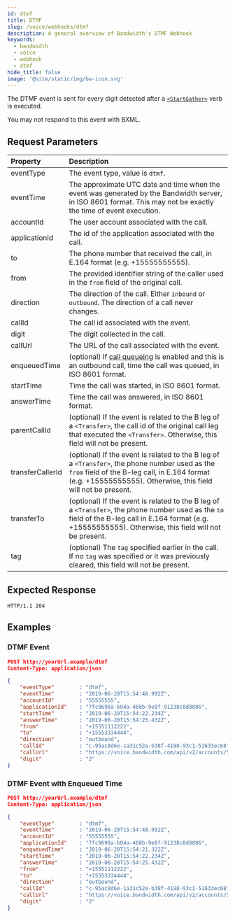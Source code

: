 ```yaml
---
id: dtmf
title: DTMF
slug: /voice/webhooks/dtmf
description: A general overview of Bandwidth's DTMF Webhook
keywords:
  - bandwidth
  - voice
  - webhook
  - dtmf
hide_title: false
image: '@site/static/img/bw-icon.svg'
---
```



The DTMF event is sent for every digit detected after a [`<StartGather>`](/docs/voice/bxml/startGather) verb is executed.

You may not respond to this event with BXML.

## Request Parameters

| Property         | Description |
|:-----------------|:------------|
| eventType        | The event type, value is `dtmf`. |
| eventTime        | The approximate UTC date and time when the event was generated by the Bandwidth server, in ISO 8601 format. This may not be exactly the time of event execution. |
| accountId        | The user account associated with the call. |
| applicationId    | The id of the application associated with the call. |
| to               | The phone number that received the call, in E.164 format (e.g. +15555555555). |
| from             | The provided identifier string of the caller used in the `from` field of the original call. |
| direction        | The direction of the call. Either `inbound` or `outbound`. The direction of a call never changes. |
| callId           | The call id associated with the event. |
| digit            | The digit collected in the call. |
| callUrl          | The URL of the call associated with the event. |
| enqueuedTime     | (optional) If [call queueing](/apis/voice#operation/createCall) is enabled and this is an outbound call, time the call was queued, in ISO 8601 format. |
| startTime        | Time the call was started, in ISO 8601 format. |
| answerTime       | Time the call was answered, in ISO 8601 format. |
| parentCallId     | (optional) If the event is related to the B leg of a `<Transfer>`, the call id of the original call leg that executed the `<Transfer>`. Otherwise, this field will not be present. |
| transferCallerId | (optional) If the event is related to the B leg of a `<Transfer>`, the phone number used as the `from` field of the B-leg call, in E.164 format (e.g. +15555555555). Otherwise, this field will not be present. |
| transferTo       | (optional) If the event is related to the B leg of a `<Transfer>`, the phone number used as the `to` field of the B-leg call in E.164 format (e.g. +15555555555). Otherwise, this field will not be present. |
| tag              | (optional) The `tag` specified earlier in the call. If no `tag` was specified or it was previously cleared, this field will not be present. |

## Expected Response

```http
HTTP/1.1 204
```

## Examples

### DTMF Event

```json
POST http://yourUrl.example/dtmf
Content-Type: application/json

{
	"eventType"        : "dtmf",
	"eventTime"        : "2019-06-20T15:54:48.992Z",
	"accountId"        : "55555555",
	"applicationId"    : "7fc9698a-b04a-468b-9e8f-91238c0d0086",
	"startTime"        : "2019-06-20T15:54:22.234Z",
	"answerTime"       : "2019-06-20T15:54:25.432Z",
	"from"             : "+15551112222",
	"to"               : "+15553334444",
	"direction"        : "outbound",
	"callId"           : "c-95ac8d6e-1a31c52e-b38f-4198-93c1-51633ec68f8d",
	"callUrl"          : "https://voice.bandwidth.com/api/v2/accounts/55555555/calls/c-95ac8d6e-1a31c52e-b38f-4198-93c1-51633ec68f8d",
	"digit"            : "2"
}
```

### DTMF Event with Enqueued Time

```json
POST http://yourUrl.example/dtmf
Content-Type: application/json

{
	"eventType"        : "dtmf",
	"eventTime"        : "2019-06-20T15:54:48.992Z",
	"accountId"        : "55555555",
	"applicationId"    : "7fc9698a-b04a-468b-9e8f-91238c0d0086",
	"enqueuedTime"     : "2019-06-20T15:54:21.322Z",
	"startTime"        : "2019-06-20T15:54:22.234Z",
	"answerTime"       : "2019-06-20T15:54:25.432Z",
	"from"             : "+15551112222",
	"to"               : "+15553334444",
	"direction"        : "outbound",
	"callId"           : "c-95ac8d6e-1a31c52e-b38f-4198-93c1-51633ec68f8d",
	"callUrl"          : "https://voice.bandwidth.com/api/v2/accounts/55555555/calls/c-95ac8d6e-1a31c52e-b38f-4198-93c1-51633ec68f8d",
	"digit"            : "2"
}
```